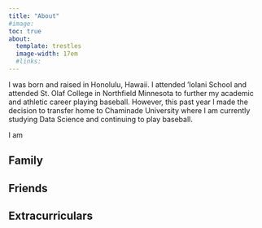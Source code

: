 ```yaml
---
title: "About"
#image: 
toc: true
about:
  template: trestles
  image-width: 17em
  #links: 
---
```


I was born and raised in Honolulu, Hawaii. I attended 'Iolani School and attended St. Olaf College in Northfield Minnesota to further my academic and athletic career playing baseball. However, this past year I made the decision to transfer home to Chaminade University where I am currently studying Data Science and continuing to play baseball.

I am

## Family

## Friends

## Extracurriculars
